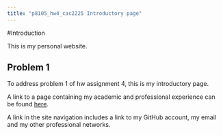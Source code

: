 ```yaml
---
title: "p8105_hw4_cac2225 Introductory page"
---
```


#Introduction

This is my personal website.

## Problem 1

To address problem 1 of hw assignment 4, this is my introductory page.

A link to a page containing my academic and professional experience can be found [here](resume.html).

A link in the site navigation includes a link to my GitHub account, my email and my other professional networks.